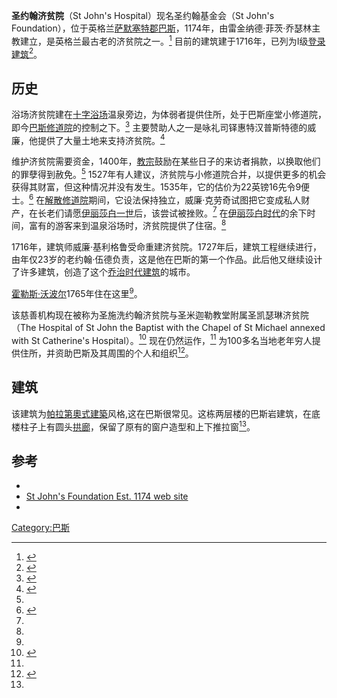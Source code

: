 {{Infobox historic site
| name =圣约翰济贫院
| native_name =St John's Hospital
| caption =庭院
| locmapin = Somerset
| coordinates = {{coord|51|22|52|N|2|21|41|W|display=inline,title}}
| location =英格兰[[萨默塞特郡|萨默塞特郡]][[巴斯|巴斯]]
| built =1716年
| architect =威廉·基利格鲁和老约翰·伍德
| governing_body = 
| designation1 =Grade I Listed Building
| designation1_offname =
| designation1_date =1950年6月12日<ref name="IoE"/>
| designation1_number =442408
}}
'''圣约翰济贫院'''（St John's Hospital）现名圣约翰基金会（St John's Foundation），位于英格兰[[萨默塞特郡|萨默塞特郡]][[巴斯|巴斯]]，1174年，由雷金纳德·菲茨·乔瑟林主教建立，是英格兰最古老的济贫院之一。<ref name="soc">{{cite web|url=http://www.buildinghistory.org/jean/spiritofcare.shtml|title=The eight-hundred-year story of St John's Hospital, Bath|work=Spirit of Care|publisher=Jean Manco|accessdate=2009-07-25|archive-date=2009-08-21|archive-url=https://web.archive.org/web/20090821173938/http://www.buildinghistory.org/jean/spiritofcare.shtml|dead-url=no}}</ref> 目前的建筑建于1716年，已列为I级[[登录建筑|登录建筑]]<ref name="IoE">{{cite web|url=http://www.imagesofengland.org.uk/Details/Default.aspx?id=442408|archive-url=https://web.archive.org/web/20121017222351/http://www.imagesofengland.org.uk/Details/Default.aspx?id=442408|archive-date=2012-10-17|title=St John's Hospital (including Chapel Court House)|work=Images of England|publisher=English Heritage|access-date=2009-07-25}}</ref>。

==历史==
浴场济贫院建在[[十字浴场|十字浴场]]温泉旁边，为体弱者提供住所，处于巴斯座堂小修道院，即今[[巴斯修道院|巴斯修道院]]的控制之下。<ref name="sioa">{{cite web|url=http://www.buildinghistory.org/bath/medieval/shelter.shtml|title=Shelter in old age|last=Manco|first=Jean|publisher=Bath Past|accessdate=2009-07-25|archive-date=2015-09-23|archive-url=https://web.archive.org/web/20150923195109/http://www.buildinghistory.org/bath/medieval/shelter.shtml|dead-url=no}}</ref> 主要赞助人之一是咏礼司铎惠特汉普斯特德的威廉，他提供了大量土地来支持济贫院。<ref>{{cite web|url=http://www.highlittletonhistory.org.uk/transcriptions0905/Property/HLMedievalDeedsofStJohn%27sHospitalBath.pdf|title=Some medieval deeds relating St. John's Hospital land in High Littleton and Hallatrow|work=High Littleton history|accessdate=2009-07-25|archive-date=2020-09-25|archive-url=https://web.archive.org/web/20200925194249/https://highlittletonhistory.org.uk/transcriptions0905/Property/HLMedievalDeedsofStJohn%27sHospitalBath.pdf|dead-url=yes}}</ref>

维护济贫院需要资金，1400年，[[教宗|教宗]]鼓励在某些日子的来访者捐款，以换取他们的罪孽得到赦免。<ref name="sioa"/> 1527年有人建议，济贫院与小修道院合并，以提供更多的机会获得其财富，但这种情况并没有发生。1535年，它的估价为22英镑16先令9便士。<ref>{{cite web|url=http://www.british-history.ac.uk/report.aspx?compid=40942|title=Hospitals: Bath|last=Page|first=William|date=1911|work=A History of the County of Somerset: Volume 2|publisher=British History Online|pages=152–153|accessdate=2009-07-25|archive-date=2014-07-09|archive-url=https://web.archive.org/web/20140709151125/http://british-history.ac.uk/report.aspx?compid=40942|dead-url=no}}</ref> 在[[解散修道院|解散修道院]]期间，它设法保持独立，威廉·克劳奇试图把它变成私人财产，在长老们请愿[[伊丽莎白一世|伊丽莎白一世]]后，该尝试被挫败。<ref name="sioa"/> 在[[伊丽莎白时代|伊丽莎白时代]]的余下时间，富有的游客来到温泉浴场时，济贫院提供了住宿。<ref name="soc"/>

1716年，建筑师威廉·基利格鲁受命重建济贫院。1727年后，建筑工程继续进行，由年仅23岁的老约翰·伍德负责，这是他在巴斯的第一个作品。此后他又继续设计了许多建筑，创造了这个[[乔治时代建筑|乔治时代建筑]]的城市。

[[霍勒斯·沃波尔|霍勒斯·沃波尔]]1765年住在这里<ref name="IoE"/>。

该慈善机构现在被称为圣施洗约翰济贫院与圣米迦勒教堂附属圣凯瑟琳济贫院（The Hospital of St John the Baptist with the Chapel of St Michael annexed with St Catherine's Hospital）。<ref>{{cite web|url=http://www.charity-commission.gov.uk/ShowCharity/RegisterOfCharities/CharityWithPartB.aspx?RegisteredCharityNumber=201476&SubsidiaryNumber=0|title=The Hospital of St John the Baptist with the Chapel of St Michael annexed with St Catherine's Hospital|publisher=Charity Commissioner|accessdate=2009-07-25|archive-date=2011-01-25|archive-url=https://web.archive.org/web/20110125202143/http://www.charity-commission.gov.uk/SHOWCHARITY/RegisterOfCharities/CharityWithPartB.aspx?RegisteredCharityNumber=201476&SubsidiaryNumber=0|dead-url=yes}}</ref> 现在仍然运作，<ref name="IoE"/> 为100多名当地老年穷人提供住所，并资助巴斯及其周围的个人和组织<ref>{{cite web|url=http://www.charitiesdirect.com/charities/hospital-of-st-john-the-baptist-201476.html|title=Hospital of St John the Baptist|publisher=Charities Direct|access-date=2009-07-25|archive-url=https://archive.today/20120731093030/http://www.charitiesdirect.com/charities/hospital-of-st-john-the-baptist-201476.html|archive-date=2012-07-31}}</ref>。 

==建筑==
该建筑为[[帕拉第奧式建築|帕拉第奧式建築]]风格,这在巴斯很常见。这栋两层楼的巴斯岩建筑，在底楼柱子上有圆头[[拱廊|拱廊]]，保留了原有的窗户造型和上下推拉窗<ref name="IoE"/>。

==参考==
{{Reflist}}
* {{cite book|last=Manco|first=Jean|title=Spirit of Care: Eight Hundred Year Story of St.John's Hospital, Bath|publisher=Hospital of St.John the Baptist with the Chapel of St.Michael Annexed with St.Catherine's Hospital|location=Bath|date=1998|isbn=978-0-9534652-0-0}}
* [http://www.stjohnsbath.org.uk/ St John's Foundation Est. 1174 web site] {{Wayback|url=http://www.stjohnsbath.org.uk/ |date=20210131170354 }}
* {{EW charity|201476}}
[[Category:巴斯|Category:巴斯]]